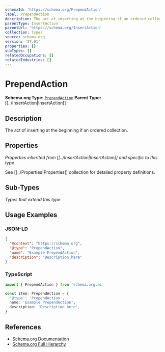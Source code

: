 ```yaml
---
schemaId: 'https://schema.org/PrependAction'
label: PrependAction
description: The act of inserting at the beginning if an ordered collection.
parentType: InsertAction
parentUrl: 'https://schema.org/InsertAction'
collection: Types
source: schema.org
version: '27.01'
properties: []
subTypes: []
relatedOccupations: []
relatedIndustries: []
---
```

# PrependAction

**Schema.org Type:** [`PrependAction`](https://schema.org/PrependAction)
**Parent Type:** [[../InsertAction|InsertAction]]

## Description

The act of inserting at the beginning if an ordered collection.

## Properties

*Properties inherited from [[../InsertAction|InsertAction]] and specific to this type*

See [[../Properties|Properties]] collection for detailed property definitions.

## Sub-Types

*Types that extend this type*

## Usage Examples

### JSON-LD

```json
{
  "@context": "https://schema.org",
  "@type": "PrependAction",
  "name": "Example PrependAction",
  "description": "Description here"
}
```

### TypeScript

```typescript
import { PrependAction } from 'schema.org.ai'

const item: PrependAction = {
  '@type': 'PrependAction',
  name: 'Example PrependAction',
  description: 'Description here',
}
```

## References

- [Schema.org Documentation](https://schema.org/PrependAction)
- [Schema.org Full Hierarchy](https://schema.org/docs/full.html)
